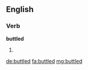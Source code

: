 ==English==

===Verb===
'''buttled'''

# {{past of|buttle}}

[[de:buttled]]
[[fa:buttled]]
[[mg:buttled]]